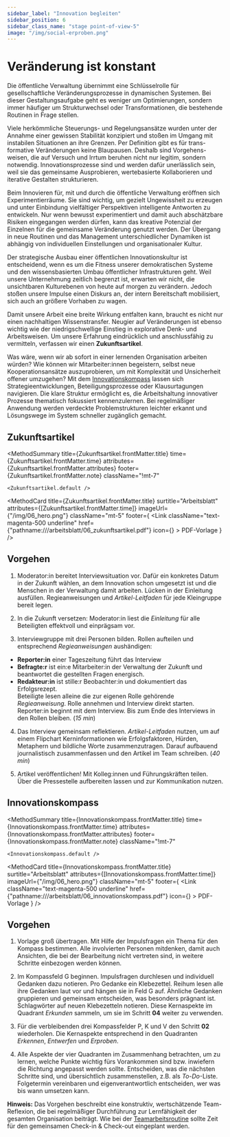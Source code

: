 ```yaml
---
sidebar_label: "Innovation begleiten"
sidebar_position: 6
sidebar_class_name: "stage point-of-view-5"
image: "/img/social-erproben.png"
---
```



# Veränderung ist konstant

Die öffentliche Verwaltung übernimmt eine Schlüsselrolle für gesellschaftliche Veränderungsprozesse in dynamischen Systemen. Bei dieser Gestaltungsaufgabe geht es weniger um Optimierungen, sondern immer häufiger um Strukturwechsel oder Transformationen, die bestehende Routinen in Frage stellen.

Viele herkömmliche Steuerungs- und Regelungsansätze wurden unter der Annahme einer gewissen Stabilität konzipiert und stoßen im Umgang mit instabilen Situationen an ihre Grenzen. Per Definition gibt es für trans- formative Veränderungen keine Blaupausen. Deshalb sind Vorgehens- weisen, die auf Versuch und Irrtum beruhen nicht nur legitim, sondern notwendig. Innovationsprozesse sind und werden dafür unerlässlich sein, weil sie das gemeinsame Ausprobieren, wertebasierte Kollaborieren und iterative Gestalten strukturieren.

Beim Innovieren für, mit und durch die öffentliche Verwaltung eröffnen sich Experimentierräume. Sie sind wichtig, um gezielt Ungewissheit zu erzeugen und unter Einbindung vielfältiger Perspektiven intelligente Antworten zu entwickeln. Nur wenn bewusst experimentiert und damit auch abschätzbare Risiken eingegangen werden dürfen, kann das kreative Potenzial der Einzelnen für die gemeinsame Veränderung genutzt werden. Der Übergang in neue Routinen und das Management unterschiedlicher Dynamiken ist abhängig von individuellen Einstellungen und organisationaler Kultur.

Der strategische Ausbau einer öffentlichen Innovationskultur ist entscheidend, wenn es um die Fitness unserer demokratischen Systeme und den wissensbasierten Umbau öffentlicher Infrastrukturen geht. Weil unsere Unternehmung zeitlich begrenzt ist, erwarten wir nicht, die unsichtbaren Kulturebenen von heute auf morgen zu verändern. Jedoch stoßen unsere Impulse einen Diskurs an, der intern Bereitschaft mobilisiert, sich auch an größere Vorhaben zu wagen.

Damit unsere Arbeit eine breite Wirkung entfalten kann, braucht es nicht nur einen nachhaltigen Wissenstransfer. Neugier auf Veränderungen ist ebenso wichtig wie der niedrigschwellige Einstieg in explorative Denk- und Arbeitsweisen. Um unsere Erfahrung eindrücklich und anschlussfähig zu vermitteln, verfassen wir einen **Zukunftsartikel**.

Was wäre, wenn wir ab sofort in einer lernenden Organisation arbeiten würden? Wie können wir Mitarbeiter:innen begeistern, selbst neue Kooperationsansätze auszuprobieren, um mit Komplexität und Unsicherheit offener umzugehen? Mit dem <a href="#innovationskompass">Innovationskompass</a> lassen sich Strategieentwicklungen, Beteiligungsprozesse oder Klausurtagungen navigieren. Die klare Struktur ermöglicht es, die Arbeitshaltung innovativer Prozesse thematisch fokussiert kennenzulernen. Bei regelmäßiger Anwendung werden verdeckte Problemstrukturen leichter erkannt und Lösungswege im System schneller zugänglich gemacht.

## Zukunftsartikel


<MethodSummary
	title={Zukunftsartikel.frontMatter.title}
	time={Zukunftsartikel.frontMatter.time}
	attributes={Zukunftsartikel.frontMatter.attributes}
	footer={Zukunftsartikel.frontMatter.note}
	className="!mt-7"
>
	<Zukunftsartikel.default />
</MethodSummary>

<MethodCard
	title={Zukunftsartikel.frontMatter.title}
	surtitle="Arbeitsblatt"
	attributes={[Zukunftsartikel.frontMatter.time]}
	imageUrl={"/img/06_hero.png"}
	className="mt-5"
	footer={
		<Link
			className="text-magenta-500 underline"
			href={"pathname:///arbeitsblatt/06_zukunftsartikel.pdf"}
			icon={<EditIcon className="w-3 h-3 text-inherit" />}
		>
			PDF-Vorlage
		</Link>
	}
/>

## Vorgehen

1. Moderator:in bereitet Interviewsituation vor. Dafür ein konkretes Datum in der Zukunft wählen, an dem Innovation schon umgesetzt ist und die Menschen in der Verwaltung damit arbeiten. Lücken in der Einleitung ausfüllen. Regieanweisungen und *Artikel-Leitfaden* für jede Kleingruppe bereit legen.

2. In die Zukunft versetzen: Moderator:in liest die *Einleitung* für alle Beteiligten effektvoll und einprägsam vor.

3. Interviewgruppe mit drei Personen bilden. Rollen aufteilen und entsprechend *Regieanweisungen* aushändigen:
* **Reporter:in** einer Tageszeitung führt das Interview
* **Befragte:r** ist ein:e Mitarbeiter:in der Verwaltung der Zukunft und beantwortet die gestellten Fragen energisch.
* **Redakteur:in** ist stille:r Beobachter:in und dokumentiert das Erfolgsrezept.\
Beteiligte lesen alleine die zur eigenen Rolle gehörende *Regieanweisung*. Rolle annehmen und Interview direkt starten. Reporter:in beginnt mit dem Interview. Bis zum Ende des Interviews in den Rollen bleiben. (*15 min*)

4. Das Interview gemeinsam reflektieren. *Artikel-Leitfaden* nutzen, um auf einem Flipchart Kerninformationen wie Erfolgsfaktoren, Hürden, Metaphern und bildliche Worte zusammenzutragen. Darauf aufbauend journalistisch zusammenfassen und den Artikel im Team schreiben. (*40 min*)

5. Artikel veröffentlichen! Mit Kolleg:innen und Führungskräften teilen. Über die Pressestelle aufbereiten lassen und zur Kommunikation nutzen.

<!-- Arbeitsblatt Zukunftsartikel -->

## Innovationskompass

<MethodSummary
	title={Innovationskompass.frontMatter.title}
	time={Innovationskompass.frontMatter.time}
	attributes={Innovationskompass.frontMatter.attributes}
	footer={Innovationskompass.frontMatter.note}
	className="!mt-7"
>
	<Innovationskompass.default />
</MethodSummary>

<MethodCard
	title={Innovationskompass.frontMatter.title}
	surtitle="Arbeitsblatt"
	attributes={[Innovationskompass.frontMatter.time]}
	imageUrl={"/img/06_hero.png"}
	className="mt-5"
	footer={
		<Link
			className="text-magenta-500 underline"
			href={"pathname:///arbeitsblatt/06_innovationskompass.pdf"}
			icon={<EditIcon className="w-3 h-3 text-inherit" />}
		>
			PDF-Vorlage
		</Link>
	}
/>

## Vorgehen

1. Vorlage groß übertragen. Mit Hilfe der Impulsfragen ein Thema für den Kompass bestimmen. Alle involvierten Personen mitdenken, damit auch Ansichten, die bei der Bearbeitung nicht vertreten sind, in weitere Schritte einbezogen werden können.

2. Im Kompassfeld G beginnen. Impulsfragen durchlesen und individuell Gedanken dazu notieren. Pro Gedanke ein Klebezettel. Reihum lesen alle ihre Gedanken laut vor und hängen sie in Feld G auf. Ähnliche Gedanken gruppieren und gemeinsam entscheiden, was besonders prägnant ist. Schlagwörter auf neuen Klebezetteln notieren. Diese Kernaspekte im Quadrant *Erkunden* sammeln, um sie im Schritt **04** weiter zu verwenden.

3. Für die verbleibenden drei Kompassfelder P, K und V den Schritt **02** wiederholen. Die Kernaspekte entsprechend in den Quadranten *Erkennen*, *Entwerfen* und *Erproben*.

4. Alle Aspekte der vier Quadranten im Zusammenhang betrachten, um zu lernen, welche Punkte wichtig fürs Vorankommen sind bzw. inwiefern die Richtung angepasst werden sollte. Entscheiden, was die nächsten Schritte sind, und übersichtlich zusammenstellen, z.B. als *To-Do*-Liste. Folgetermin vereinbaren und eigenverantwortlich entscheiden, wer was bis wann umsetzen kann.

<Hint><b>Hinweis:</b> Das Vorgehen beschreibt eine konstruktiv, wertschätzende Team-Reflexion, die bei regelmäßiger Durchführung zur Lernfähigkeit der gesamten Organisation beiträgt. Wie bei der <a href="/buch/vorbereiten/arbeitsgrundlagen-schaffen#teamarbeitsroutine">Teamarbeitsroutine</a> sollte Zeit für den gemeinsamen Check-in & Check-out eingeplant werden.</Hint>

<!-- Arbeitsblatt Innovationskompass -->
